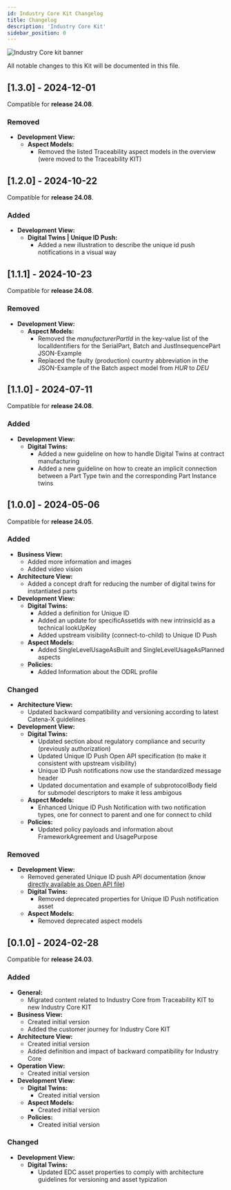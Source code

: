 ```yaml
---
id: Industry Core Kit Changelog
title: Changelog
description: 'Industry Core Kit'
sidebar_position: 0
---
```


<!--
This work is licensed under the CC-BY-4.0 (https://creativecommons.org/licenses/by/4.0/legalcode).

- SPDX-License-Identifier: CC-BY-4.0
- SPDX-FileCopyrightText: 2023 BASF SE
- SPDX-FileCopyrightText: 2023 Bayerische Motoren Werke Aktiengesellschaft (BMW AG)
- SPDX-FileCopyrightText: 2023 Fraunhofer-Gesellschaft zur Foerderung der angewandten Forschung e.V. (represented by Fraunhofer ISST & Fraunhofer IML)
- SPDX-FileCopyrightText: 2023 German Edge Cloud GmbH & Co. KG
- SPDX-FileCopyrightText: 2023 Mercedes Benz AG
- SPDX-FileCopyrightText: 2023 Robert Bosch Manufacturing Solutions GmbH
- SPDX-FileCopyrightText: 2023 SAP SE
- SPDX-FileCopyrightText: 2023 Siemens AG
- SPDX-FileCopyrightText: 2023 T-Systems International GmbH
- SPDX-FileCopyrightText: 2023 ZF Friedrichshafen AG
- SPDX-FileCopyrightText: 2023 Contributors to the Eclipse Foundation
- Source URL: https://github.com/eclipse-tractusx/eclipse-tractusx.github.io/tree/main/docs-kits/kits/Industry%20Core%20Kit (latest version)
-->


![Industry Core kit banner](@site/static/img/kit-icons/industry-core-kit-icon.svg)

All notable changes to this Kit will be documented in this file.

## [1.3.0] - 2024-12-01

Compatible for **release 24.08**.

### Removed
- **Development View:**
  - **Aspect Models:**
    - Removed the listed Traceability aspect models in the overview (were moved to the Traceability KIT)

## [1.2.0] - 2024-10-22

Compatible for **release 24.08**.

### Added

- **Development View:**
  - **Digital Twins | Unique ID Push:**
    - Added a new illustration to describe the unique id push notifications in a visual way

## [1.1.1] - 2024-10-23

Compatible for **release 24.08**.

### Removed

- **Development View:**
  - **Aspect Models:**
    - Removed the *manufacturerPartId* in the key-value list of the localIdentifiers for the SerialPart, Batch and JustInsequencePart JSON-Example
    - Replaced the faulty (production) country abbreviation in the JSON-Example of the Batch aspect model from *HUR* to *DEU*

## [1.1.0] - 2024-07-11

Compatible for **release 24.08**.

### Added

- **Development View:**
  - **Digital Twins:**
    - Added a new guideline on how to handle Digital Twins at contract manufacturing
    - Added a new guideline on how to create an implicit connection between a Part Type twin and the corresponding Part Instance twins

## [1.0.0] - 2024-05-06

Compatible for **release 24.05**.

### Added

- **Business View:**
  - Added more information and images
  - Added video vision
- **Architecture View:**
  - Added a concept draft for reducing the number of digital twins for instantiated parts
- **Development View:**
  - **Digital Twins:**
    - Added a definition for Unique ID
    - Added an update for specificAssetIds with new intrinsicId as a technical lookUpKey
    - Added upstream visibility (connect-to-child) to Unique ID Push
  - **Aspect Models:**
    - Added SingleLevelUsageAsBuilt and SingleLevelUsageAsPlanned aspects
  - **Policies:**
    - Added Information about the ODRL profile

### Changed

- **Architecture View:**
  - Updated backward compatibility and versioning according to latest Catena-X guidelines
- **Development View:**
  - **Digital Twins:**
    - Updated section about regulatory compliance and security (previously authorization)
    - Updated Unique ID Push Open API specification (to make it consistent with upstream visibility)
    - Unique ID Push notifications now use the standardized message header
    - Updated documentation and example of subprotocolBody field for submodel descriptors to make it less ambigous
  - **Aspect Models:**
    - Enhanced Unique ID Push Notification with two notification types, one for connect to parent and one for connect to child
  - **Policies:**
    - Updated policy payloads and information about FrameworkAgreement and UsagePurpose

### Removed

- **Development View:**
  - Removed generated Unique ID push API documentation (know [directly available as Open API file](./openapi/unique-id-push.yaml))
  - **Digital Twins:**
    - Removed deprecated properties for Unique ID Push notification asset
  - **Aspect Models:**
    - Removed deprecated aspect models

## [0.1.0] - 2024-02-28

Compatible for **release 24.03**.

### Added

- **General:**
    - Migrated content related to Industry Core from Traceability KIT to new Industry Core KIT
- **Business View:**
    - Created initial version
    - Added the customer journey for Industry Core KIT
- **Architecture View:**
    - Created initial version
    - Added definition and impact of backward compatibility for Industry Core
- **Operation View:**
    - Created initial version
- **Development View:**
  - **Digital Twins:**
    - Created initial version
  - **Aspect Models:**
    - Created initial version
  - **Policies:**
    - Created initial version

### Changed

- **Development View:**
  - **Digital Twins:**
    - Updated EDC asset properties to comply with architecture guidelines for versioning and asset typization


<Notice components={props.components} />
